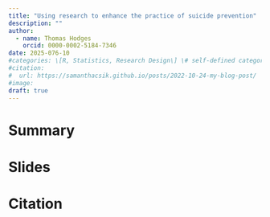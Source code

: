```yaml
---
title: "Using research to enhance the practice of suicide prevention"
description: ""
author:
  - name: Thomas Hodges
    orcid: 0000-0002-5184-7346
date: 2025-076-10
#categories: \[R, Statistics, Research Design\] \# self-defined categories
#citation: 
#  url: https://samanthacsik.github.io/posts/2022-10-24-my-blog-post/ 
#image: 
draft: true
---
```


# Summary

# Slides

# Citation
